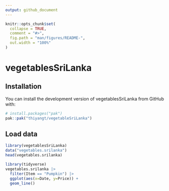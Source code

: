 ```yaml
---
output: github_document
---
```


<!-- README.md is generated from README.Rmd. Please edit that file -->

```r
knitr::opts_chunk$set(
  collapse = TRUE,
  comment = "#>",
  fig.path = "man/figures/README-",
  out.width = "100%"
)
```

# vegetablesSriLanka


## Installation

You can install the development version of vegetablesSriLanka from GitHub with:

``` r
# install.packages("pak")
pak::pak("thiyangt/vegetableSriLanka")
```

## Load data



```r
library(vegetablesSriLanka)
data("vegetables.srilanka")
head(vegetables.srilanka)
```


```r
library(tidyverse)
vegetables.srilanka |>
  filter(Item == "Pumpkin") |>
  ggplot(aes(x=Date, y=Price)) + 
  geom_line()
```
